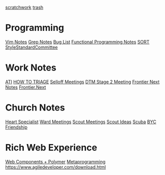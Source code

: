 [[scratchwork]]
[[trash]]

= Programming =
[[Vim Notes]]
[[Grep Notes]]
[[Bug List]]
[[Functional Programming Notes]]
[[SORT]]
[[StyleStandardCommittee]]

= Work Notes =
[[ATI]]
[[HOW TO TRIAGE]]
[[Selloff Meetings]]
[[DTM Stage 2 Meeting]]
[[Frontier Next Notes]]
[[Frontier.Next]]

= Church Notes =
[[Heart Specialist]]
[[Ward Meetings]]
[[Scout Meetings]]
[[Scout Ideas]]
[[Scuba]]
[[BYC]]
[[Friendship]]
 
= Rich Web Experience =
[[Web Components + Polymer]]
[[Metaprogramming]]
https://www.agiledeveloper.com/download.html
